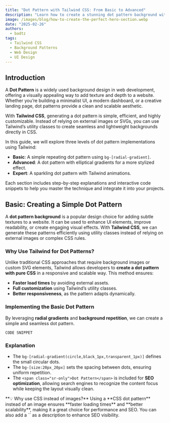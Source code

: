 ```yaml
---
title: "Dot Pattern with Tailwind CSS: From Basic to Advanced"
description: "Learn how to create a stunning dot pattern background with Tailwind CSS. A step-by-step guide covering basic, advanced, and expert techniques."
image: /images/blog/how-to-create-the-perfect-hero-section.webp
date: "2025-02-26"
authors:
  - badtz
tags:
  - Tailwind CSS
  - Background Patterns
  - Web Design
  - UI Design
---
```


## Introduction

A **Dot Pattern** is a widely used background design in web development, offering a visually appealing way to add texture and depth to a website. Whether you’re building a minimalist UI, a modern dashboard, or a creative landing page, dot patterns provide a clean and scalable aesthetic.

With **Tailwind CSS**, generating a dot pattern is simple, efficient, and highly customizable. Instead of relying on external images or SVGs, you can use Tailwind’s utility classes to create seamless and lightweight backgrounds directly in CSS.

In this guide, we will explore three levels of dot pattern implementations using Tailwind:

- **Basic**: A simple repeating dot pattern using `bg-[radial-gradient]`.
- **Advanced**: A dot pattern with elliptical gradients for a more stylized effect.
- **Expert**: A sparkling dot pattern with Tailwind animations.

Each section includes step-by-step explanations and interactive code snippets to help you master the technique and integrate it into your projects.


## Basic: Creating a Simple Dot Pattern

A **dot pattern background** is a popular design choice for adding subtle textures to a website. It can be used to enhance UI elements, improve readability, or create engaging visual effects. With **Tailwind CSS**, we can generate these patterns efficiently using utility classes instead of relying on external images or complex CSS rules.

### Why Use Tailwind for Dot Patterns?
Unlike traditional CSS approaches that require background images or custom SVG elements, Tailwind allows developers to **create a dot pattern with pure CSS** in a responsive and scalable way. This method ensures:
- **Faster load times** by avoiding external assets.
- **Full customization** using Tailwind’s utility classes.
- **Better responsiveness**, as the pattern adapts dynamically.

### Implementing the Basic Dot Pattern
By leveraging **radial gradients** and **background repetition**, we can create a simple and seamless dot pattern.

```CODE SNIPPET```

### Explanation
- The `bg-[radial-gradient(circle,black_1px,transparent_1px)]` defines the small circular dots.
- The `bg-[size:20px_20px]` sets the spacing between dots, ensuring uniform repetition.
- The `<span class="sr-only">Dot Pattern</span>` is included for **SEO optimization**, allowing search engines to recognize the content focus while keeping the layout visually clean.

<Callout>
**💡 Why use CSS instead of images?**  
Using a **CSS dot pattern** instead of an image ensures **faster loading times** and **better scalability**, making it a great choice for performance and SEO. You can also add a `<span>` as a description to enhance SEO visibility.
</Callout>

